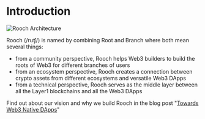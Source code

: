 # Introduction


<Image
  src="/logo/rooch_black_combine.svg"
  alt="Rooch Architecture"
  width={600}
  height={600}
  className="mx-auto my-20"
/>

Rooch (/ruʧ/) is named by combining Root and Branch where both mean several things:

- from a community perspective, Rooch helps Web3 builders to build the roots of Web3 for different branches of users
- from an ecosystem perspective, Rooch creates a connection between crypto assets from different ecosystems and versatile Web3 DApps
- from a technical perspective, Rooch serves as the middle layer between all the Layer1 blockchains and all the Web3 DApps

Find out about our vision and why we build Rooch in the blog post "[Towards Web3 Native DApps](/blog/rooch-towards-web3-native-dapps)"
